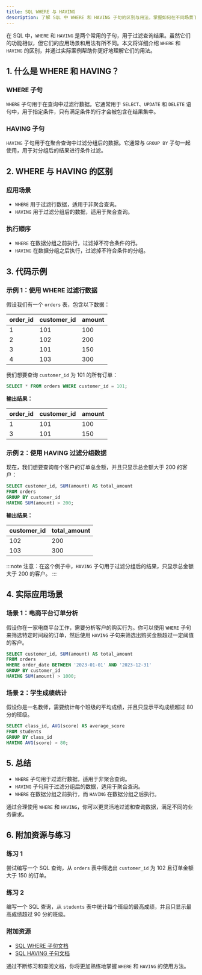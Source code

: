 ```yaml
---
title: SQL WHERE 与 HAVING
description: 了解 SQL 中 WHERE 和 HAVING 子句的区别与用法，掌握如何在不同场景下使用它们来过滤数据。
---
```


在 SQL 中，`WHERE` 和 `HAVING` 是两个常用的子句，用于过滤查询结果。虽然它们的功能相似，但它们的应用场景和用法有所不同。本文将详细介绍 `WHERE` 和 `HAVING` 的区别，并通过实际案例帮助你更好地理解它们的用法。

## 1. 什么是 WHERE 和 HAVING？

### WHERE 子句
`WHERE` 子句用于在查询中过滤行数据。它通常用于 `SELECT`、`UPDATE` 和 `DELETE` 语句中，用于指定条件，只有满足条件的行才会被包含在结果集中。

### HAVING 子句
`HAVING` 子句用于在聚合查询中过滤分组后的数据。它通常与 `GROUP BY` 子句一起使用，用于对分组后的结果进行条件过滤。

## 2. WHERE 与 HAVING 的区别

### 应用场景
- `WHERE` 用于过滤行数据，适用于非聚合查询。
- `HAVING` 用于过滤分组后的数据，适用于聚合查询。

### 执行顺序
- `WHERE` 在数据分组之前执行，过滤掉不符合条件的行。
- `HAVING` 在数据分组之后执行，过滤掉不符合条件的分组。

## 3. 代码示例

### 示例 1：使用 WHERE 过滤行数据
假设我们有一个 `orders` 表，包含以下数据：

| order_id | customer_id | amount |
|----------|-------------|--------|
| 1        | 101         | 100    |
| 2        | 102         | 200    |
| 3        | 101         | 150    |
| 4        | 103         | 300    |

我们想要查询 `customer_id` 为 101 的所有订单：

```sql
SELECT * FROM orders WHERE customer_id = 101;
```

**输出结果：**

| order_id | customer_id | amount |
|----------|-------------|--------|
| 1        | 101         | 100    |
| 3        | 101         | 150    |

### 示例 2：使用 HAVING 过滤分组数据
现在，我们想要查询每个客户的订单总金额，并且只显示总金额大于 200 的客户：

```sql
SELECT customer_id, SUM(amount) AS total_amount
FROM orders
GROUP BY customer_id
HAVING SUM(amount) > 200;
```

**输出结果：**

| customer_id | total_amount |
|-------------|--------------|
| 102         | 200          |
| 103         | 300          |

:::note
注意：在这个例子中，`HAVING` 子句用于过滤分组后的结果，只显示总金额大于 200 的客户。
:::

## 4. 实际应用场景

### 场景 1：电商平台订单分析
假设你在一家电商平台工作，需要分析客户的购买行为。你可以使用 `WHERE` 子句来筛选特定时间段的订单，然后使用 `HAVING` 子句来筛选出购买金额超过一定阈值的客户。

```sql
SELECT customer_id, SUM(amount) AS total_amount
FROM orders
WHERE order_date BETWEEN '2023-01-01' AND '2023-12-31'
GROUP BY customer_id
HAVING SUM(amount) > 1000;
```

### 场景 2：学生成绩统计
假设你是一名教师，需要统计每个班级的平均成绩，并且只显示平均成绩超过 80 分的班级。

```sql
SELECT class_id, AVG(score) AS average_score
FROM students
GROUP BY class_id
HAVING AVG(score) > 80;
```

## 5. 总结

- `WHERE` 子句用于过滤行数据，适用于非聚合查询。
- `HAVING` 子句用于过滤分组后的数据，适用于聚合查询。
- `WHERE` 在数据分组之前执行，而 `HAVING` 在数据分组之后执行。

通过合理使用 `WHERE` 和 `HAVING`，你可以更灵活地过滤和查询数据，满足不同的业务需求。

## 6. 附加资源与练习

### 练习 1
尝试编写一个 SQL 查询，从 `orders` 表中筛选出 `customer_id` 为 102 且订单金额大于 150 的订单。

### 练习 2
编写一个 SQL 查询，从 `students` 表中统计每个班级的最高成绩，并且只显示最高成绩超过 90 分的班级。

### 附加资源
- [SQL WHERE 子句文档](https://www.w3schools.com/sql/sql_where.asp)
- [SQL HAVING 子句文档](https://www.w3schools.com/sql/sql_having.asp)

通过不断练习和查阅文档，你将更加熟练地掌握 `WHERE` 和 `HAVING` 的使用方法。